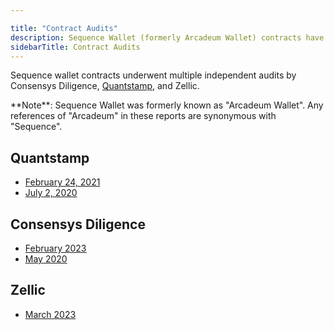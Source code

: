 ```yaml
---

title: "Contract Audits"
description: Sequence Wallet (formerly Arcadeum Wallet) contracts have been thoroughly audited by reputable firms like Consensys Diligence, Quantstamp, and Zellic.
sidebarTitle: Contract Audits
---
```




Sequence wallet contracts underwent multiple independent audits by Consensys Diligence, [Quantstamp](https://quantstamp.com/), and Zellic. 

<Note>
**Note**: Sequence Wallet was formerly known as "Arcadeum Wallet". Any references of "Arcadeum" in these reports are synonymous with "Sequence".
</Note>

## Quantstamp
- [February 24, 2021](https://github.com/0xsequence/wallet-contracts/blob/38e0719690eee3c4d7d8fa2ceff4ea22b0409f38/audits/sequence_quantstamp_audit_feb_2021.pdf)
- [July 2, 2020](https://github.com/0xsequence/wallet-contracts/blob/38e0719690eee3c4d7d8fa2ceff4ea22b0409f38/audits/Quantstamp_Arcadeum_Report_Final.pdf)

## Consensys Diligence
- [February 2023](https://github.com/0xsequence/wallet-contracts/blob/145b79ab83557062281e0685ca44a8081f05a13d/audits/v2/consensys-horizon-sequence-wallet-audit-2023-02.pdf)
- [May 2020](https://github.com/0xsequence/wallet-contracts/blob/38e0719690eee3c4d7d8fa2ceff4ea22b0409f38/audits/Consensys_Diligence.md)

## Zellic
- [March 2023](https://github.com/0xsequence/wallet-contracts/blob/145b79ab83557062281e0685ca44a8081f05a13d/audits/v2/Sequence%20Wallet%20-%20Zellic%20Audit%20Report.pdf)
